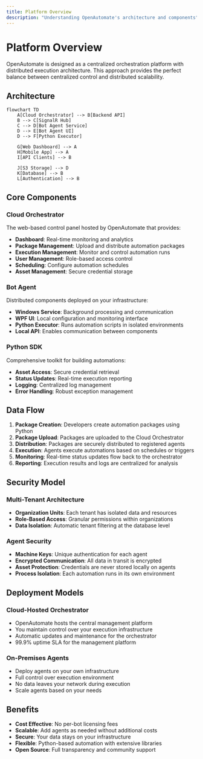 ```yaml
---
title: Platform Overview
description: "Understanding OpenAutomate's architecture and components"
---
```


# Platform Overview

OpenAutomate is designed as a centralized orchestration platform with distributed execution architecture. This approach provides the perfect balance between centralized control and distributed scalability.

## Architecture

```mermaid
flowchart TD
    A[Cloud Orchestrator] --> B[Backend API]
    B --> C[SignalR Hub]
    C --> D[Bot Agent Service]
    D --> E[Bot Agent UI]
    D --> F[Python Executor]
    
    G[Web Dashboard] --> A
    H[Mobile App] --> A
    I[API Clients] --> B
    
    J[S3 Storage] --> D
    K[Database] --> B
    L[Authentication] --> B
```

## Core Components

### Cloud Orchestrator
The web-based control panel hosted by OpenAutomate that provides:
- **Dashboard**: Real-time monitoring and analytics
- **Package Management**: Upload and distribute automation packages
- **Execution Management**: Monitor and control automation runs
- **User Management**: Role-based access control
- **Scheduling**: Configure automation schedules
- **Asset Management**: Secure credential storage

### Bot Agent
Distributed components deployed on your infrastructure:
- **Windows Service**: Background processing and communication
- **WPF UI**: Local configuration and monitoring interface
- **Python Executor**: Runs automation scripts in isolated environments
- **Local API**: Enables communication between components

### Python SDK
Comprehensive toolkit for building automations:
- **Asset Access**: Secure credential retrieval
- **Status Updates**: Real-time execution reporting
- **Logging**: Centralized log management
- **Error Handling**: Robust exception management

## Data Flow

1. **Package Creation**: Developers create automation packages using Python
2. **Package Upload**: Packages are uploaded to the Cloud Orchestrator
3. **Distribution**: Packages are securely distributed to registered agents
4. **Execution**: Agents execute automations based on schedules or triggers
5. **Monitoring**: Real-time status updates flow back to the orchestrator
6. **Reporting**: Execution results and logs are centralized for analysis

## Security Model

### Multi-Tenant Architecture
- **Organization Units**: Each tenant has isolated data and resources
- **Role-Based Access**: Granular permissions within organizations
- **Data Isolation**: Automatic tenant filtering at the database level

### Agent Security
- **Machine Keys**: Unique authentication for each agent
- **Encrypted Communication**: All data in transit is encrypted
- **Asset Protection**: Credentials are never stored locally on agents
- **Process Isolation**: Each automation runs in its own environment

## Deployment Models

### Cloud-Hosted Orchestrator
- OpenAutomate hosts the central management platform
- You maintain control over your execution infrastructure
- Automatic updates and maintenance for the orchestrator
- 99.9% uptime SLA for the management platform

### On-Premises Agents
- Deploy agents on your own infrastructure
- Full control over execution environment
- No data leaves your network during execution
- Scale agents based on your needs

## Benefits

- **Cost Effective**: No per-bot licensing fees
- **Scalable**: Add agents as needed without additional costs
- **Secure**: Your data stays on your infrastructure
- **Flexible**: Python-based automation with extensive libraries
- **Open Source**: Full transparency and community support

